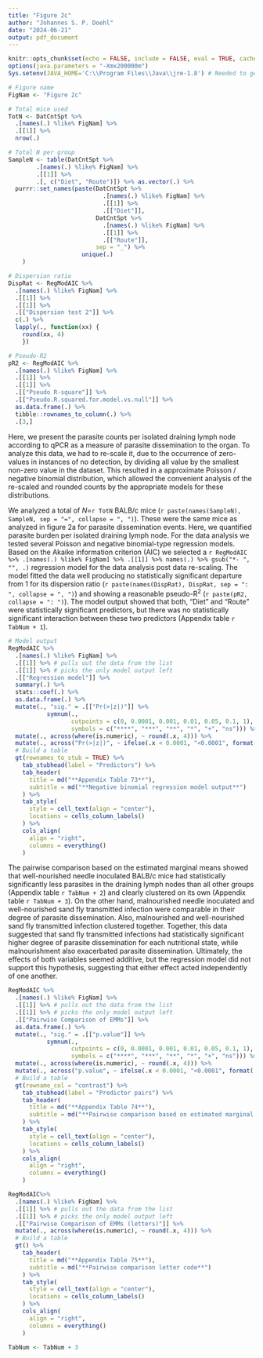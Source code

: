 ```yaml
---
title: "Figure 2c"
author: "Johannes S. P. Doehl"
date: "2024-06-21"
output: pdf_document
---
```


~~~{=comment}
# Setup
~~~
```r
knitr::opts_chunk$set(echo = FALSE, include = FALSE, eval = TRUE, cache = TRUE, dev = "png", warning = FALSE, message = FALSE, fig.pos = "H", out.extra = "")
options(java.parameters = "-Xmx200000m")
Sys.setenv(JAVA_HOME='C:\\Program Files\\Java\\jre-1.8') # Needed to get around loading error of rJava
```

```r
# Figure name
FigNam <- "Figure 2c"

# Total mice used
TotN <- DatCntSpt %>%
  .[names(.) %like% FigNam] %>%
  .[[1]] %>%
  nrow(.)

# Total N per group
SampleN <- table(DatCntSpt %>%
        .[names(.) %like% FigNam] %>%
        .[[1]] %>%
        .[, c("Diet", "Route")]) %>% as.vector(.) %>%
  purrr::set_names(paste(DatCntSpt %>%
                           .[names(.) %like% FigNam] %>%
                           .[[1]] %>%
                           .[["Diet"]],
                         DatCntSpt %>%
                           .[names(.) %like% FigNam] %>%
                           .[[1]] %>%
                           .[["Route"]],
                         sep = "_") %>%
                     unique(.)
    )

# Dispersion ratio
DispRat <- RegModAIC %>%
  .[names(.) %like% FigNam] %>%
  .[[1]] %>%
  .[[1]] %>%
  .[["Dispersion test 2"]] %>%
  c(.) %>%
  lapply(., function(xx) {
    round(xx, 4)
    })

# Pseudo-R2
pR2 <- RegModAIC %>%
  .[names(.) %like% FigNam] %>%
  .[[1]] %>%
  .[[1]] %>%
  .[["Pseudo R-square"]] %>%
  .[["Pseudo.R.squared.for.model.vs.null"]] %>%
  as.data.frame(.) %>%
  tibble::rownames_to_column(.) %>%
  .[3,]
```

Here, we present the parasite counts per isolated draining lymph node according to qPCR as a measure of parasite dissemination to the organ. To analyze this data, we had to re-scale it, due to the occurrence of zero-values in instances of no detection, by dividing all value by the smallest non-zero value in the dataset. This resulted in a approximate Poisson / negative binomial distribution, which allowed the convenient analysis of the re-scaled and rounded counts by the appropriate models for these distributions.

We analyzed a total of *N*=`r TotN` BALB/c mice (`r paste(names(SampleN), SampleN, sep = "=", collapse = ", ")`). These were the same mice as analyzed in figure 2a for parasite dissemination events. Here, we quantified parasite burden per isolated draining lymph node. For the data analysis we tested several Poisson and negative binomial-type regression models. Based on the Akaike information criterion (AIC) we selected a `r RegModAIC %>% .[names(.) %like% FigNam] %>% .[[1]] %>% names(.) %>% gsub("*- ", "", .)` regression model for the data analysis post data re-scaling. The model fitted the data well producing no statistically significant departure from 1 for its dispersion ratio (`r paste(names(DispRat), DispRat, sep = ": ", collapse = ", ")`) and showing a reasonable pseudo-R^2^ (`r paste(pR2, collapse = ": ")`). The model output showed that both, "Diet" and "Route" were statistically significant predictors, but there was no statistically significant interaction between these two predictors (Appendix table `r TabNum + 1`).

```r
# Model output
RegModAIC %>%
  .[names(.) %like% FigNam] %>%
  .[[1]] %>% # pulls out the data from the list
  .[[1]] %>% # picks the only model output left
  .[["Regression model"]] %>%
  summary(.) %>%
  stats::coef(.) %>%
  as.data.frame(.) %>%
  mutate(., "sig." = .[["Pr(>|z|)"]] %>%
           symnum(.,
                  cutpoints = c(0, 0.0001, 0.001, 0.01, 0.05, 0.1, 1),
                  symbols = c("****", "***", "**", "*", "+", "ns"))) %>%
  mutate(., across(where(is.numeric), ~ round(.x, 4))) %>%
  mutate(., across("Pr(>|z|)", ~ ifelse(.x < 0.0001, "<0.0001", format(.x, scientific = FALSE)))) %>%
  # Build a table
  gt(rownames_to_stub = TRUE) %>%
    tab_stubhead(label = "Predictors") %>%
    tab_header(
      title = md("**Appendix Table 73**"),
      subtitle = md("**Negative binomial regression model output**")
    ) %>%
    tab_style(
      style = cell_text(align = "center"),
      locations = cells_column_labels()
    ) %>%
    cols_align(
      align = "right",
      columns = everything()
    )
```

The pairwise comparison based on the estimated marginal means showed that well-nourished needle inoculated BALB/c mice had statistically significantly less parasites in the draining lymph nodes than all other groups (Appendix table `r TabNum + 2`) and clearly clustered on its own (Appendix table `r TabNum + 3`). On the other hand, malnourished needle inoculated and well-nourished sand fly transmitted infection were comparable in their degree of parasite dissemination. Also, malnourished and well-nourished sand fly transmitted infection clustered together. Together, this data suggested that sand fly transmitted infections had statistically significant higher degree of parasite dissemination for each nutritional state, while malnourishment also exacerbated parasite dissemination. Ultimately, the effects of both variables seemed additive, but the regression model did not support this hypothesis, suggesting that either effect acted independently of one another.

```r
RegModAIC %>%
  .[names(.) %like% FigNam] %>%
  .[[1]] %>% # pulls out the data from the list
  .[[1]] %>% # picks the only model output left
  .[["Pairwise Comparison of EMMs"]] %>%
  as.data.frame(.) %>%
  mutate(., "sig." = .[["p.value"]] %>%
           symnum(.,
                  cutpoints = c(0, 0.0001, 0.001, 0.01, 0.05, 0.1, 1),
                  symbols = c("****", "***", "**", "*", "+", "ns"))) %>%
  mutate(., across(where(is.numeric), ~ round(.x, 4))) %>%
  mutate(., across("p.value", ~ ifelse(.x < 0.0001, "<0.0001", format(.x, scientific = FALSE)))) %>%
  # Build a table
  gt(rowname_col = "contrast") %>%
    tab_stubhead(label = "Predictor pairs") %>%
    tab_header(
      title = md("**Appendix Table 74**"),
      subtitle = md("**Pairwise comparison based on estimated marginal means**")
    ) %>%
    tab_style(
      style = cell_text(align = "center"),
      locations = cells_column_labels()
    ) %>%
    cols_align(
      align = "right",
      columns = everything()
    )
```

```r
RegModAIC%>%
  .[names(.) %like% FigNam] %>%
  .[[1]] %>% # pulls out the data from the list
  .[[1]] %>% # picks the only model output left
  .[["Pairwise Comparison of EMMs (letters)"]] %>%
  mutate(., across(where(is.numeric), ~ round(.x, 4))) %>%
  # Build a table
  gt() %>%
    tab_header(
      title = md("**Appendix Table 75**"),
      subtitle = md("**Pairwise comparison letter code**")
    ) %>%
    tab_style(
      style = cell_text(align = "center"),
      locations = cells_column_labels()
    ) %>%
    cols_align(
      align = "right",
      columns = everything()
    )
```



```r
TabNum <- TabNum + 3
```
